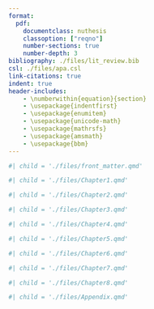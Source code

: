 ```yaml
---
format: 
  pdf:
    documentclass: nuthesis
    classoption: ["reqno"]
    number-sections: true
    number-depth: 3
bibliography: ./files/lit_review.bib
csl: ./files/apa.csl 
link-citations: true  
indent: true
header-includes: 
    - \numberwithin{equation}{section}
    - \usepackage{indentfirst}
    - \usepackage{enumitem}
    - \usepackage{unicode-math}
    - \usepackage{mathrsfs}
    - \usepackage{amsmath}
    - \usepackage{bbm}
---
```


<!-- Front matter: title page, abstract, acknowledgements, table of contents,... -->
```r
#| child = './files/front_matter.qmd'
``` 

<!-- Dissertation body -->
```r
#| child = './files/Chapter1.qmd'
```

```r
#| child = './files/Chapter2.qmd'
```

```r
#| child = './files/Chapter3.qmd'
```

```r
#| child = './files/Chapter4.qmd'
```

```r
#| child = './files/Chapter5.qmd'
```

```r
#| child = './files/Chapter6.qmd'
```

```r
#| child = './files/Chapter7.qmd'
```

```r
#| child = './files/Chapter8.qmd'
```

\clearpage

<!-- References -->
\chapter*{References} 

::: {#refs}
:::

<!-- Appendix -->
```r
#| child = './files/Appendix.qmd'
```



